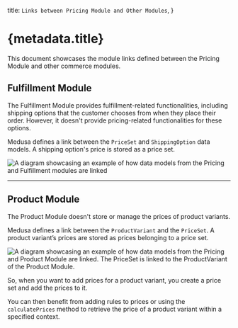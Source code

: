   title: `Links between Pricing Module and Other Modules`,
}

# {metadata.title}

This document showcases the module links defined between the Pricing Module and other commerce modules.

## Fulfillment Module

The Fulfillment Module provides fulfillment-related functionalities, including shipping options that the customer chooses from when they place their order. However, it doesn't provide pricing-related functionalities for these options.

Medusa defines a link between the `PriceSet` and `ShippingOption` data models. A shipping option's price is stored as a price set.

![A diagram showcasing an example of how data models from the Pricing and Fulfillment modules are linked](https://res.cloudinary.com/dza7lstvk/image/upload/v1716561747/Medusa%20Resources/pricing-fulfillment_spywwa.jpg)

---

## Product Module

The Product Module doesn't store or manage the prices of product variants.

Medusa defines a link between the `ProductVariant` and the `PriceSet`. A product variant’s prices are stored as prices belonging to a price set.

![A diagram showcasing an example of how data models from the Pricing and Product Module are linked. The PriceSet is linked to the ProductVariant of the Product Module.](https://res.cloudinary.com/dza7lstvk/image/upload/v1709651039/Medusa%20Resources/pricing-product_m4xaut.jpg)

So, when you want to add prices for a product variant, you create a price set and add the prices to it.

You can then benefit from adding rules to prices or using the `calculatePrices` method to retrieve the price of a product variant within a specified context.
